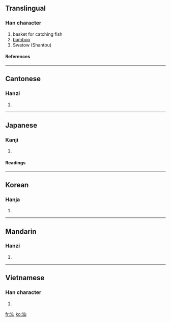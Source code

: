 ==Translingual==
===Han character===
{{Han char|rn=85|rad=水|as=03|sn=6|four=3217<sub>0</sub>|canj=水山 (EU)}}
# basket for catching fish
# [[bamboo]]
# Swatow (Shantou)
====References====
{{Han ref|kx=0605.090|dkj=17128|dj=0999.020|hdz=31552.030|uh=6C55|ud=27733|bh=A6C2|bd=42690}}
----
==Cantonese==
===Hanzi===
{{yue-hanzi|jyut=|y=saan3}}
# {{defn|Cantonese}}
----
==Japanese==
===Kanji===
{{ja-kanji|grade=|rs=水03}}
# {{defn|Japanese}} 
====Readings====
{{ja-readings|on=[[さん]] (san)|kun=[[すくいあみ]] (sukuiami)}}
----
==Korean==
===Hanja===
{{ko-hanja|hangeul=산|eumhun=|rv=san|mr=san|y=san}}
# {{defn|Korean}}
----
==Mandarin==
===Hanzi===
{{cmn-hanzi|pin=[[shàn]] (shan4)|wg=shan<sup>4</sup>}}
# {{defn|Mandarin}}
----
==Vietnamese==
===Han character===
{{vi-hantu|khung}}
# {{defn|Vietnamese}}

[[fr:汕]]
[[ko:汕]]